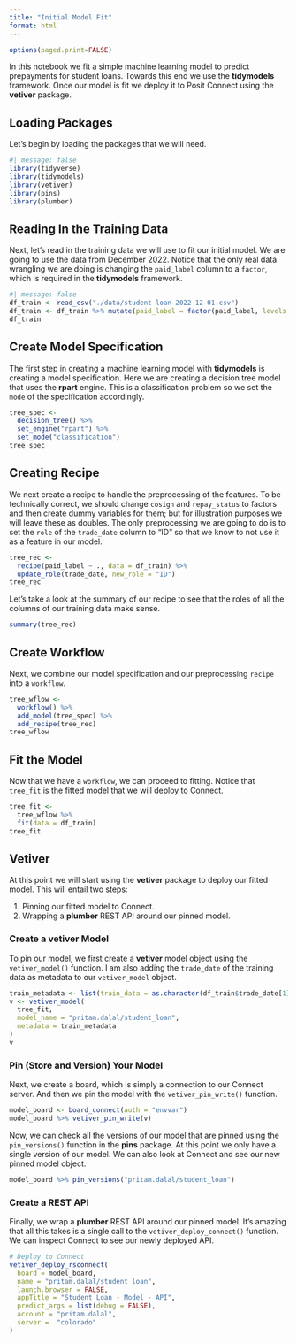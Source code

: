 ```yaml
---
title: "Initial Model Fit"
format: html
---
```


```r
options(paged.print=FALSE)
```

In this notebook we fit a simple machine learning model to predict prepayments for student loans.  Towards this end we use the **tidymodels** framework.  Once our model is fit we deploy it to Posit Connect using the **vetiver** package.

## Loading Packages

Let's begin by loading the packages that we will need.
```r
#| message: false
library(tidyverse)
library(tidymodels)
library(vetiver)
library(pins)
library(plumber)
```


## Reading In the Training Data

Next, let's read in the training data we will use to fit our initial model.  We are going to use the data from December 2022.  Notice that the only real data wrangling we are doing is changing the `paid_label` column to a `factor`, which is required in the **tidymodels** framework.
```r
#| message: false
df_train <- read_csv("./data/student-loan-2022-12-01.csv")
df_train <- df_train %>% mutate(paid_label = factor(paid_label, levels = c("1", "0")))
df_train
```


## Create Model Specification

The first step in creating a machine learning model with **tidymodels** is creating a model specification.  Here we are creating a decision tree model that uses the **rpart** engine.  This is a classification problem so we set the `mode` of the specification accordingly.
```r
tree_spec <- 
  decision_tree() %>%
  set_engine("rpart") %>% 
  set_mode("classification")
tree_spec
```

## Creating Recipe

We next create a recipe to handle the preprocessing of the features.  To be technically correct, we should change `cosign` and `repay_status` to factors and then create dummy variables for them; but for illustration purposes we will leave these as doubles.  The only preprocessing we are going to do is to set the `role` of the `trade_date` column to "ID" so that we know to not use it as a feature in our model.
```r
tree_rec <-
  recipe(paid_label ~ ., data = df_train) %>%
  update_role(trade_date, new_role = "ID") 
tree_rec
```

Let's take a look at the summary of our recipe to see that the roles of all the columns of our training data make sense.
```r
summary(tree_rec)
```


## Create Workflow

Next, we combine our model specification and our preprocessing `recipe` into a `workflow`.
```r
tree_wflow <- 
  workflow() %>% 
  add_model(tree_spec) %>% 
  add_recipe(tree_rec)
tree_wflow
```

## Fit the Model

Now that we have a `workflow`, we can proceed to fitting. Notice that `tree_fit` is the fitted model that we will deploy to Connect.
```r
tree_fit <-
  tree_wflow %>%
  fit(data = df_train)
tree_fit
```

## Vetiver

At this point we will start using the **vetiver** package to deploy our fitted model.  This will entail two steps:

1. Pinning our fitted model to Connect.
2. Wrapping a **plumber** REST API around our pinned model.


### Create a **vetiver** Model

To pin our model, we first create a **vetiver** model object using the `vetiver_model()` function.  I am also adding the `trade_date` of the training data as metadata to our `vetiver_model` object.
```r
train_metadata <- list(train_data = as.character(df_train$trade_date[1]))
v <- vetiver_model(
  tree_fit, 
  model_name = "pritam.dalal/student_loan",
  metadata = train_metadata
)
v
```


### Pin (Store and Version) Your Model

Next, we create a board, which is simply a connection to our Connect server. And then we pin the model with the `vetiver_pin_write()` function.
```r
model_board <- board_connect(auth = "envvar")
model_board %>% vetiver_pin_write(v)
```

Now, we can check all the versions of our model that are pinned using the `pin_versions()` function in the **pins** package.  At this point we only have a single version of our model. We can also look at Connect and see our new pinned model object.
```r
model_board %>% pin_versions("pritam.dalal/student_loan")
```

### Create a REST API

Finally, we wrap a **plumber** REST API around our pinned model.  It's amazing that all this takes is a single call to the `vetiver_deploy_connect()` function.  We can inspect Connect to see our newly deployed API.
```r
# Deploy to Connect
vetiver_deploy_rsconnect(
  board = model_board,
  name = "pritam.dalal/student_loan",
  launch.browser = FALSE,
  appTitle = "Student Loan - Model - API",
  predict_args = list(debug = FALSE),
  account = "pritam.dalal",
  server =  "colorado"
)
```

















































































































































